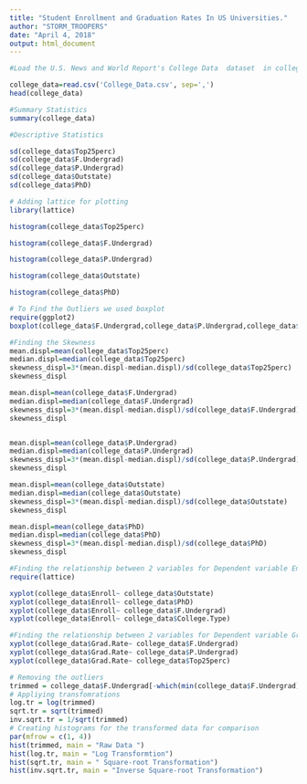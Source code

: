---
title: "Student Enrollment and Graduation Rates In US Universities."
author: "STORM_TROOPERS"
date: "April 4, 2018"
output: html_document
---

```{r}
#Load the U.S. News and World Report's College Data  dataset  in college_data

college_data=read.csv('College_Data.csv', sep=',')
head(college_data)

```
```{r}
#Summary Statistics
summary(college_data)

```
```{r}
#Descriptive Statistics

sd(college_data$Top25perc)
sd(college_data$F.Undergrad)
sd(college_data$P.Undergrad)
sd(college_data$Outstate)
sd(college_data$PhD)

```



```{r}
# Adding lattice for plotting
library(lattice)

histogram(college_data$Top25perc)

histogram(college_data$F.Undergrad)

histogram(college_data$P.Undergrad)

histogram(college_data$Outstate)

histogram(college_data$PhD)

```

```{r}
# To Find the Outliers we used boxplot
require(ggplot2)
boxplot(college_data$F.Undergrad,college_data$P.Undergrad,college_data$Outstate,names=c("F.Undergrad","P.Undergrad","Outstate"))

```


```{r}
#Finding the Skewness
mean.displ=mean(college_data$Top25perc)
median.displ=median(college_data$Top25perc)
skewness_displ=3*(mean.displ-median.displ)/sd(college_data$Top25perc)
skewness_displ

mean.displ=mean(college_data$F.Undergrad)
median.displ=median(college_data$F.Undergrad)
skewness_displ=3*(mean.displ-median.displ)/sd(college_data$F.Undergrad)
skewness_displ


mean.displ=mean(college_data$P.Undergrad)
median.displ=median(college_data$P.Undergrad)
skewness_displ=3*(mean.displ-median.displ)/sd(college_data$P.Undergrad)
skewness_displ

mean.displ=mean(college_data$Outstate)
median.displ=median(college_data$Outstate)
skewness_displ=3*(mean.displ-median.displ)/sd(college_data$Outstate)
skewness_displ

mean.displ=mean(college_data$PhD)
median.displ=median(college_data$PhD)
skewness_displ=3*(mean.displ-median.displ)/sd(college_data$PhD)
skewness_displ

```

```{r}
#Finding the relationship between 2 variables for Dependent variable Enroll
require(lattice)

xyplot(college_data$Enroll~ college_data$Outstate)
xyplot(college_data$Enroll~ college_data$PhD)
xyplot(college_data$Enroll~ college_data$F.Undergrad)
xyplot(college_data$Enroll~ college_data$College.Type)


```

```{r}
#Finding the relationship between 2 variables for Dependent variable Grad.Rate
xyplot(college_data$Grad.Rate~ college_data$F.Undergrad)
xyplot(college_data$Grad.Rate~ college_data$P.Undergrad)
xyplot(college_data$Grad.Rate~ college_data$Top25perc)

```
```{r}
# Removing the outliers
trimmed = college_data$F.Undergrad[-which(min(college_data$F.Undergrad) == college_data$F.Undergrad)]
# Appliying transfomrations
log.tr = log(trimmed)
sqrt.tr = sqrt(trimmed)
inv.sqrt.tr = 1/sqrt(trimmed)
# Creating histograms for the transformed data for comparison
par(mfrow = c(1, 4))
hist(trimmed, main = "Raw Data ")
hist(log.tr, main = "Log Transformtion")
hist(sqrt.tr, main = " Square-root Transformation")
hist(inv.sqrt.tr, main = "Inverse Square-root Transformation")
```
